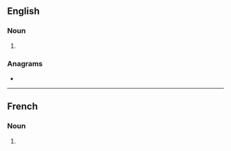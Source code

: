 ==English==

===Noun===
{{head|en|noun form}}

# {{plural of|routine|lang=en}}

===Anagrams===
* {{anagrams|en|a=einorstu|neutrois|rutinose|snoutier|tue-irons|turiones}}

----

==French==

===Noun===
{{head|fr|noun plural form|g=?}}

# {{plural of|routine|lang=fr}}